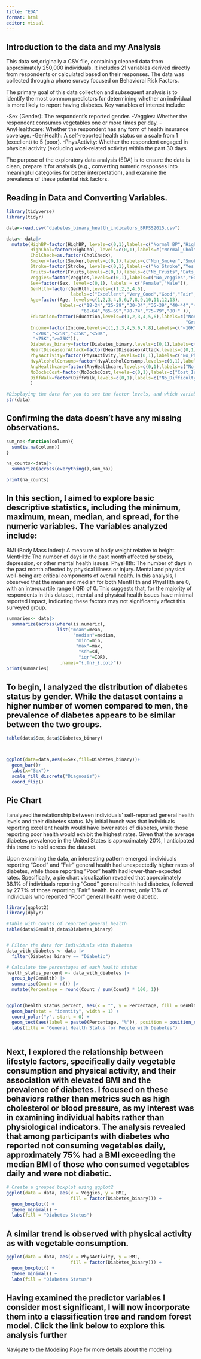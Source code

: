 ```yaml
---
title: "EDA"
format: html
editor: visual
---
```

## Introduction to the data and my Analysis


This data set,originally a CSV file, containing cleaned data from approximately 250,000 individuals. It includes 21 variables derived directly from respondents or calculated based on their responses. The data was collected through a phone survey focused on Behavioral Risk Factors.

The primary goal of this data collection and subsequent analysis is to identify the most common predictors for determining whether an individual is more likely to report having diabetes. Key variables of interest include:

-Sex (Gender): The respondent's reported gender.
-Veggies: Whether the respondent consumes vegetables one or more times per day.
-AnyHealthcare: Whether the respondent has any form of health insurance coverage.
-GenHealth: A self-reported health status on a scale from 1 (excellent) to 5 (poor).
-PhysActivity: Whether the respondent engaged in physical activity (excluding work-related activity) within the past 30 days.

The purpose of the exploratory data analysis (EDA) is to ensure the data is clean, prepare it for analysis (e.g., converting numeric responses into meaningful categories for better interpretation), and examine the prevalence of these potential risk factors.

## Reading in Data and Converting Variables.

```r
library(tidyverse)
library(tidyr)

data<-read.csv("diabetes_binary_health_indicators_BRFSS2015.csv")

data<- data|>
  mutate(HighBP=factor(HighBP, levels=c(0,1),labels=c("Normal_BP","High_BP")),
         HighChol=factor(HighChol, levels=c(0,1),labels=c("Normal_Chol","High_Chol")),
         CholCheck=as.factor(CholCheck),
         Smoker=factor(Smoker,levels=c(0,1),labels=c("Non_Smoker","Smoker")),
         Stroke=factor(Stroke, levels=c(0,1),labels=c("No_Stroke","Yes_Stroke")),
         Fruits=factor(Fruits,levels=c(0,1),labels=c("No_Fruits","Eats_Fruits")),
         Veggies=factor(Veggies,levels=c(0,1),labels=c("No_Veggies","Eats_Veggies")),
         Sex=factor(Sex, level=c(0,1), labels = c("Female","Male")),
         GenHlth=factor(GenHlth,levels=c(1,2,3,4,5), 
                        labels=c("Excellent","Very_Good","Good","Fair","Poor")),
         Age=factor(Age, levels=c(1,2,3,4,5,6,7,8,9,10,11,12,13),
                    labels=c("18-24","25-29","30-34","35-39","40-44","45-49","50-54","55-59",
                            "60-64","65-69","70-74","75-79","80+" )),
         Education=factor(Education,levels=c(1,2,3,4,5,6),labels=c("None-K","Grades 1-8",
                                                                   "Grades 9-11","HS Diploma","Some College","Bachelor's Degree or Higher")),
         Income=factor(Income,levels=c(1,2,3,4,5,6,7,8),labels=c("<10K","<15K",
          "<20K","<25K","<35K","<50K",
          "<75K",">=75K")),
         Diabetes_binary=factor(Diabetes_binary,levels=c(0,1),labels=c("Not_Diabetic","Diabetic")),
         HeartDiseaseorAttack=factor(HeartDiseaseorAttack,levels=c(0,1),labels=c("No_Heart Disease","Heart_Disease")),
         PhysActivity=factor(PhysActivity,levels=c(0,1),labels=c("No_Physical Activity","Physical_Activity")),
         HvyAlcoholConsump=factor(HvyAlcoholConsump,levels=c(0,1),labels=c("Not_Heavy Drinker","Heavy_Drinker")),
         AnyHealthcare=factor(AnyHealthcare,levels=c(0,1),labels=c("No_Health_Coverage","Yes_Health_Coverage")),
         NoDocbcCost=factor(NoDocbcCost,levels=c(0,1),labels=c("Cost_Issue","Cost_Not_Issue")),
         DiffWalk=factor(DiffWalk,levels=c(0,1),labels=c("No_Difficulty_Walking","Difficulty_Walking"))
         )

#Displaying the data for you to see the factor levels, and which variables are numeric.
str(data)
```

## Confirming the data doesn't have any missing observations. 

```r
sum_na<-function(column){
  sum(is.na(column))
}

na_counts<-data|>
  summarize(across(everything(),sum_na))

print(na_counts)
```

## In this section, I aimed to explore basic descriptive statistics, including the minimum, maximum, mean, median, and spread, for the numeric variables. The variables analyzed include:

BMI (Body Mass Index): A measure of body weight relative to height.
MentHlth: The number of days in the past month affected by stress, depression, or other mental health issues.
PhysHlth: The number of days in the past month affected by physical illness or injury.
Mental and physical well-being are critical components of overall health. In this analysis, I observed that the mean and median for both MentHlth and PhysHlth are 0, with an interquartile range (IQR) of 0. This suggests that, for the majority of respondents in this dataset, mental and physical health issues have minimal reported impact, indicating these factors may not significantly affect this surveyed group.

```r
summaries<- data|>
  summarize(across(where(is.numeric),
                   list("mean"=mean,
                         "median"=median,
                          "min"=min,
                          "max"=max,
                           "sd"=sd,
                           "iqr"=IQR),
                    .names="{.fn}_{.col}"))
print(summaries)

```

## To begin, I analyzed the distribution of diabetes status by gender. While the dataset contains a higher number of women compared to men, the prevalence of diabetes appears to be similar between the two groups.

```r

table(data$Sex,data$Diabetes_binary)



ggplot(data=data,aes(x=Sex,fill=Diabetes_binary))+
  geom_bar()+
  labs(x="Sex")+
  scale_fill_discrete("Diagnosis")+
  coord_flip()

```

## Pie Chart
I analyzed the relationship between individuals' self-reported general health levels and their diabetes status. My initial hunch was that individuals reporting excellent health would have lower rates of diabetes, while those reporting poor health would exhibit the highest rates. Given that the average diabetes prevalence in the United States is approximately 20%, I anticipated this trend to hold across the dataset.

Upon examining the data, an interesting pattern emerged: individuals reporting "Good" and "Fair" general health had unexpectedly higher rates of diabetes, while those reporting "Poor" health had lower-than-expected rates. Specifically, a pie chart visualization revealed that approximately 38.1% of individuals reporting "Good" general health had diabetes, followed by 27.7% of those reporting "Fair" health. In contrast, only 13% of individuals who reported "Poor" general health were diabetic.

```r

library(ggplot2)
library(dplyr)

#Table with counts of reported general health 
table(data$GenHlth,data$Diabetes_binary)


# Filter the data for individuals with diabetes
data_with_diabetes <- data |>
  filter(Diabetes_binary == "Diabetic")

# Calculate the percentages of each health status
health_status_percent <- data_with_diabetes |>
  group_by(GenHlth) |>
  summarise(Count = n()) |>
  mutate(Percentage = round(Count / sum(Count) * 100, 1))


ggplot(health_status_percent, aes(x = "", y = Percentage, fill = GenHlth)) +
  geom_bar(stat = "identity", width = 1) +
  coord_polar("y", start = 0) +
  geom_text(aes(label = paste0(Percentage, "%")), position = position_stack(vjust = 0.5)) +
  labs(title = "General Health Status for People with Diabetes") 
 


```



## Next, I explored the relationship between lifestyle factors, specifically daily vegetable consumption and physical activity, and their association with elevated BMI and the prevalence of diabetes. I focused on these behaviors rather than metrics such as high cholesterol or blood pressure, as my interest was in examining individual habits rather than physiological indicators. The analysis revealed that among participants with diabetes who reported not consuming vegetables daily, approximately 75% had a BMI exceeding the median BMI of those who consumed vegetables daily and were not diabetic.

```r
# Create a grouped boxplot using ggplot2
ggplot(data = data, aes(x = Veggies, y = BMI,
                        fill = factor(Diabetes_binary))) +
  geom_boxplot() +
  theme_minimal() +
  labs(fill = "Diabetes Status")
```

## A similar trend is observed with physical activity as with vegetable consumption.

```r
ggplot(data = data, aes(x = PhysActivity, y = BMI,
                        fill = factor(Diabetes_binary))) +
  geom_boxplot() +
  theme_minimal() +
  labs(fill = "Diabetes Status")
```





## Having examined the predictor variables I consider most significant, I will now incorporate them into a classification tree and random forest model. Click the link below to explore this analysis further

Navigate to the [Modeling Page](modeling.html) for more details about the modeling
